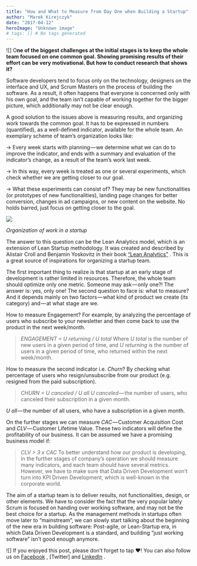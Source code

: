 ```yaml
---
title: "How and What to Measure from Day One when Building a Startup"
author: "Marek Kirejczyk"
date: "2017-04-12"
heroImage: "Unknown image"
# tags: [] # No tags generated
---
```


![]
O**ne of the biggest challenges at the initial stages is to keep the whole team focused on one common goal. Showing promising results of their effort can be very motivational. But how to conduct research that shows it?**

Software developers tend to focus only on the technology, designers on the interface and UX, and Scrum Masters on the process of building the software. As a result, it often happens that everyone is concerned only with his own goal, and the team isn’t capable of working together for the bigger picture, which additionally may not be clear enough.

A good solution to the issues above is measuring results, and organizing work towards the common goal. It has to be expressed in numbers (quantified), as a well-defined indicator, available for the whole team. An exemplary scheme of team’s organization looks like:

→ Every week starts with planning — we determine what we can do to improve the indicator, and ends with a summary and evaluation of the indicator’s change, as a result of the team’s work last week.

→ In this way, every week is treated as one or several experiments, which check whether we are getting closer to our goal.

→ What these experiments can consist of? They may be new functionalities (or prototypes of new functionalities), landing page changes for better conversion, changes in ad campaigns, or new content on the website. No holds barred, just focus on getting closer to the goal.

![](/images/posts/1*gffjYLS9prG5vWNZbW2YTg.png)

*Organization of work in a startup*

The answer to this question can be the Lean Analytics model, which is an extension of Lean Startup methodology. It was created and described by Alistair Croll and Benjamin Yoskovitz in their book [“Lean Analytics”](http://leananalyticsbook.com) . This is a great source of inspirations for organizing a startup team.

The first important thing to realize is that startup at an early stage of development is rather limited in resources. Therefore, the whole team should optimize only one metric. Someone may ask — only one?! The answer is: yes, only one! The second question to face is: what to measure? And it depends mainly on two factors — what kind of product we create (its category) and — at what stage are we.

How to measure Engagement? For example, by analyzing the percentage of users who subscribe to your newsletter and then come back to use the product in the next week/month.

> *ENGAGEMENT = U returning / U total*
Where *U total* is the number of new users in a given period of time, and *U returning* is the number of users in a given period of time, who returned within the next week/month.

How to measure the second indicator i.e. *Churn*? By checking what percentage of users who resign/unsubscribe from our product (e.g. resigned from the paid subscription).

> *CHURN = U canceled / U all*
*U canceled* — the number of users, who canceled their subscription in a given month.

*U all* — the number of all users, who have a subscription in a given month.

On the further stages we can measure *CAC* — Customer Acquisition Cost and *CLV* — Customer Lifetime Value. These two indicators will define the profitability of our business. It can be assumed we have a promising business model if:

> *CLV > 3 x CAC*
To better understand how our product is developing, in the further stages of company’s operation we should measure many indicators, and each team should have several metrics. However, we have to make sure that Data Driven Development won’t turn into KPI Driven Development, which is well-known in the corporate world.

The aim of a startup team is to deliver results, not functionalities, design, or other elements. We have to consider the fact that the very popular lately Scrum is focused on handing over working software, and may not be the best choice for a startup. As the management methods in startups often move later to “mainstream”, we can slowly start talking about the beginning of the new era in building software: Post-agile, or Lean-Startup era, in which Data Driven Development is a standard, and building “just working software” isn’t good enough anymore.

![]
If you enjoyed this post, please don’t forget to tap ❤! You can also follow us on [Facebook](https://www.facebook.com/Daftcode/) , [Twitter]
and [LinkedIn](https://www.linkedin.com/company/daftcode-sp-z-o-o-) .
